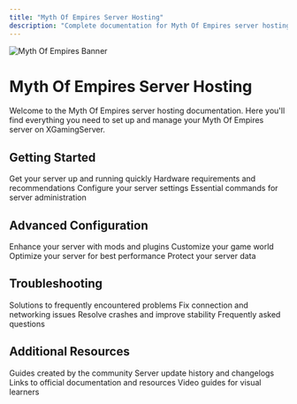 ```yaml
---
title: "Myth Of Empires Server Hosting"
description: "Complete documentation for Myth Of Empires server hosting on XGamingServer"
---
```


<img
  src="/images/games/myth-of-empires/banner.jpg"
  alt="Myth Of Empires Banner"
  className="w-full rounded-lg"
/>

# Myth Of Empires Server Hosting

Welcome to the Myth Of Empires server hosting documentation. Here you'll find everything you need to set up and manage your Myth Of Empires server on XGamingServer.

## Getting Started

<CardGroup cols={2}>
  <Card title="Quick Setup" icon="bolt" href="./setup">
    Get your server up and running quickly
  </Card>
  <Card title="Server Requirements" icon="server" href="./requirements">
    Hardware requirements and recommendations
  </Card>
  <Card title="Configuration" icon="sliders" href="./configuration">
    Configure your server settings
  </Card>
  <Card title="Admin Commands" icon="terminal" href="./admin-commands">
    Essential commands for server administration
  </Card>
</CardGroup>

## Advanced Configuration

<CardGroup cols={2}>
  <Card title="Mods & Plugins" icon="puzzle-piece" href="./mods">
    Enhance your server with mods and plugins
  </Card>
  <Card title="World Settings" icon="globe" href="./world-settings">
    Customize your game world
  </Card>
  <Card title="Performance Optimization" icon="gauge-high" href="./performance">
    Optimize your server for best performance
  </Card>
  <Card title="Backups & Restores" icon="database" href="./backups">
    Protect your server data
  </Card>
</CardGroup>

## Troubleshooting

<CardGroup cols={2}>
  <Card title="Common Issues" icon="triangle-exclamation" href="./common-issues">
    Solutions to frequently encountered problems
  </Card>
  <Card title="Connection Problems" icon="network-wired" href="./connection-issues">
    Fix connection and networking issues
  </Card>
  <Card title="Crashes & Stability" icon="bomb" href="./crashes">
    Resolve crashes and improve stability
  </Card>
  <Card title="FAQs" icon="circle-question" href="./faq">
    Frequently asked questions
  </Card>
</CardGroup>

## Additional Resources

<CardGroup cols={2}>
  <Card title="Community Guides" icon="users" href="./community-guides">
    Guides created by the community
  </Card>
  <Card title="Update History" icon="clock-rotate-left" href="./updates">
    Server update history and changelogs
  </Card>
  <Card title="Official Resources" icon="link" href="./resources">
    Links to official documentation and resources
  </Card>
  <Card title="Video Tutorials" icon="video" href="./videos">
    Video guides for visual learners
  </Card>
</CardGroup>
